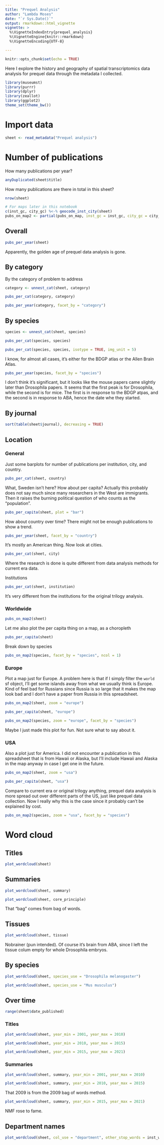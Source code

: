 ```yaml
---
title: "Prequel Analysis"
author: "Lambda Moses"
date: "`r Sys.Date()`"
output: rmarkdown::html_vignette
vignette: >
  %\VignetteIndexEntry{prequel_analysis}
  %\VignetteEngine{knitr::rmarkdown}
  %\VignetteEncoding{UTF-8}

---
```


```r
knitr::opts_chunk$set(echo = TRUE)
```

Here I explore the history and geography of spatial transcriptomics data analysis for prequel data through the metadata I collected.
```r
library(museumst)
library(purrr)
library(dplyr)
library(zeallot)
library(ggplot2)
theme_set(theme_bw())
```

# Import data
```r
sheet <- read_metadata("Prequel analysis")
```

# Number of publications
How many publications per year?
```r
anyDuplicated(sheet$title)
```

How many publications are there in total in this sheet?
```r
nrow(sheet)
```

```r
# For maps later in this notebook
c(inst_gc, city_gc) %<-% geocode_inst_city(sheet)
pubs_on_map2 <- partial(pubs_on_map, inst_gc = inst_gc, city_gc = city_gc)
```

## Overall

```r
pubs_per_year(sheet)
```

Apparently, the golden age of prequel data analysis is gone.

## By category
By the category of problem to address
```r
category <- unnest_cat(sheet, category)
```

```r
pubs_per_cat(category, category)
```

```r
pubs_per_year(category, facet_by = "category")
```

## By species

```r
species <- unnest_cat(sheet, species)
```

```r
pubs_per_cat(species, species)
```

```r
pubs_per_cat(species, species, isotype = TRUE, img_unit = 5)
```

I know, for almost all cases, it's either for the BDGP atlas or the Allen Brain Atlas.

```r
pubs_per_year(species, facet_by = "species")
```

I don't think it's significant, but it looks like the mouse papers came slightly later than Drosophila papers. It seems that the first peak is for Drosophila, while the second is for mice. The first is in response to the BDGP atpas, and the second is in response to ABA, hence the date whe they started.

## By journal
```r
sort(table(sheet$journal), decreasing = TRUE)
```

## Location
### General
Just some barplots for number of publications per institution, city, and country. 
```r
pubs_per_cat(sheet, country)
```

What, Sweden isn't here? How about per capita? Actually this probably does not say much since many researchers in the West are immigrants. Then it raises the burning political question of who counts as the "population".

```r
pubs_per_capita(sheet, plot = "bar")
```

How about country over time? There might not be enough publications to show a trend.
```r
pubs_per_year(sheet, facet_by = "country")
```

It's mostly an American thing. Now look at cities. 

```r
pubs_per_cat(sheet, city)
```

Where the research is done is quite different from data analysis methods for current era data.

Institutions
```r
pubs_per_cat(sheet, institution)
```

It's very different from the institutions for the original trilogy analysis.

### Worldwide
```r
pubs_on_map2(sheet)
```

Let me also plot the per capita thing on a map, as a choropleth
```r
pubs_per_capita(sheet)
```

Break down by species
```r
pubs_on_map2(species, facet_by = "species", ncol = 1)
```

### Europe
Plot a map just for Europe. A problem here is that if I simply filter the `world` sf object, I'll get some islands away from what we usually think is Europe. Kind of feel bad for Russians since Russia is so large that it makes the map look bad and I don't have a paper from Russia in this spreadsheet. 

```r
pubs_on_map2(sheet, zoom = "europe")
```

```r
pubs_per_capita(sheet, "europe")
```

```r
pubs_on_map2(species, zoom = "europe", facet_by = "species")
```

Maybe I just made this plot for fun. Not sure what to say about it.

### USA
Also a plot just for America. I did not encounter a publication in this spreadsheet that is from Hawaii or Alaska, but I'll include Hawaii and Alaska in the map anyway in case I get one in the future.

```r
pubs_on_map2(sheet, zoom = "usa")
```

```r
pubs_per_capita(sheet, "usa")
```

Compare to current era or original trilogy anything, prequel data analysis is more spread out over different parts of the US, just like prequel data collection. Now I really why this is the case since it probably can't be explained by cost.

```r
pubs_on_map2(species, zoom = "usa", facet_by = "species")
```

# Word cloud
## Titles
```r
plot_wordcloud(sheet)
```

## Summaries
```r
plot_wordcloud(sheet, summary)
```

```r
plot_wordcloud(sheet, core_principle)
```

That "bag" comes from bag of words.

## Tissues
```r
plot_wordcloud(sheet, tissue)
```

Nobrainer (pun intended). Of course it's brain from ABA, since I left the tissue colum empty for whole Drosophila embryos.

## By species
```r
plot_wordcloud(sheet, species_use = "Drosophila melanogaster")
```

```r
plot_wordcloud(sheet, species_use = "Mus musculus")
```

## Over time

```r
range(sheet$date_published)
```

### Titles
```r
plot_wordcloud(sheet, year_min = 2001, year_max = 2010)
```

```r
plot_wordcloud(sheet, year_min = 2010, year_max = 2015)
```

```r
plot_wordcloud(sheet, year_min = 2015, year_max = 2021)
```

### Summaries
```r
plot_wordcloud(sheet, summary, year_min = 2001, year_max = 2010)
```

```r
plot_wordcloud(sheet, summary, year_min = 2010, year_max = 2015)
```

That 2009 is from the 2009 bag of words method.

```r
plot_wordcloud(sheet, summary, year_min = 2015, year_max = 2021)
```

NMF rose to fame.

## Department names

```r
plot_wordcloud(sheet, col_use = "department", other_stop_words = inst_words)
```
